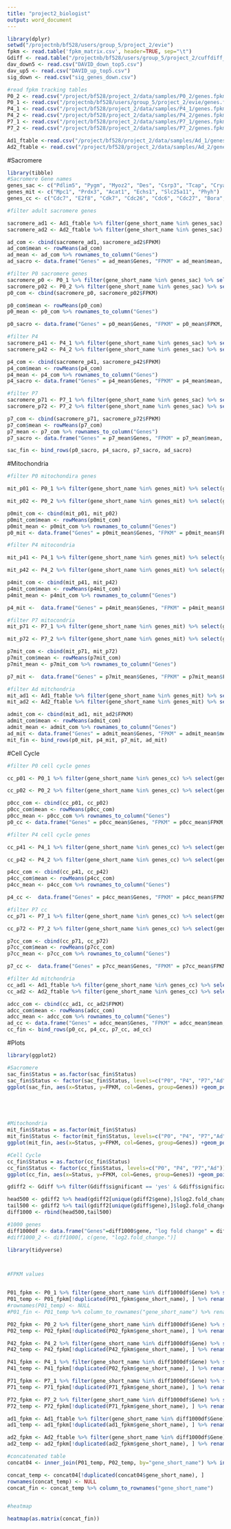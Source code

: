 ```yaml
---
title: "project2_biologist"
output: word_document
---
```



```r

library(dplyr)
setwd("/projectnb/bf528/users/group_5/project_2/evie")
fpkm <- read.table('fpkm_matrix.csv', header=TRUE, sep="\t")
Gdiff <- read.table("/projectnb/bf528/users/group_5/project_2/cuffdiff_out/gene_exp.diff", header=TRUE)
dav_down5 <- read.csv("DAVID_down_top5.csv")
dav_up5 <- read.csv("DAVID_up_top5.csv")
sig_down <- read.csv("sig_genes_down.csv")

#read fpkm tracking tables 
P0_2 <- read.csv("/project/bf528/project_2/data/samples/P0_2/genes.fpkm_tracking", header=TRUE, sep="\t") #%>% rename(FPKM_P02 = FPKM)
P0_1 <- read.csv("/projectnb/bf528/users/group_5/project_2/evie/genes.fpkm_tracking", header=TRUE, sep="\t") 
P4_1 <- read.csv("/project/bf528/project_2/data/samples/P4_1/genes.fpkm_tracking", header=TRUE, sep="\t") 
P4_2 <- read.csv("/project/bf528/project_2/data/samples/P4_2/genes.fpkm_tracking", header=TRUE, sep="\t")
P7_1 <- read.csv("/project/bf528/project_2/data/samples/P7_1/genes.fpkm_tracking", header=TRUE, sep="\t")
P7_2 <- read.csv("/project/bf528/project_2/data/samples/P7_2/genes.fpkm_tracking", header=TRUE, sep="\t")

Ad1_ftable <-read.csv("/project/bf528/project_2/data/samples/Ad_1/genes.fpkm_tracking", header=TRUE, sep="\t")
Ad2_ftable <- read.csv("/project/bf528/project_2/data/samples/Ad_2/genes.fpkm_tracking", header=TRUE, sep="\t")

```

#Sacromere
```r
library(tibble)
#Sacromere Gene names
genes_sac <- c("Pdlim5", "Pygm", "Myoz2", "Des", "Csrp3", "Tcap", "Cryab")
genes_mit <- c("Mpc1", "Prdx3", "Acat1", "Echs1", "Slc25a11", "Phyh")
genes_cc <- c("Cdc7", "E2f8", "Cdk7", "Cdc26", "Cdc6", "Cdc27", "Bora", "Cdc45", "Rad51", "Aurkb", "Cdc23")

#filter adult sacromere genes 

sacromere_ad1 <- Ad1_ftable %>% filter(gene_short_name %in% genes_sac) %>% select(gene_short_name, FPKM) %>% column_to_rownames("gene_short_name") 
sacromere_ad2 <- Ad2_ftable %>% filter(gene_short_name %in% genes_sac) %>% select(gene_short_name, FPKM) %>% column_to_rownames("gene_short_name")

ad_com <- cbind(sacromere_ad1, sacromere_ad2$FPKM)
ad_com$mean <- rowMeans(ad_com) 
ad_mean <- ad_com %>% rownames_to_column("Genes")
ad_sacro <- data.frame("Genes" = ad_mean$Genes, "FPKM" = ad_mean$mean, "Status" = c("Ad", "Ad", "Ad","Ad", "Ad", "Ad","Ad"))
```


```r
#filter P0 sacromere genes
sacromere_p0 <- P0_1 %>% filter(gene_short_name %in% genes_sac) %>% select(gene_short_name, FPKM) %>% column_to_rownames("gene_short_name")
sacromere_p02 <- P0_2 %>% filter(gene_short_name %in% genes_sac) %>% select(gene_short_name, FPKM) %>% column_to_rownames("gene_short_name")
p0_com <- cbind(sacromere_p0, sacromere_p02$FPKM)

p0_com$mean <- rowMeans(p0_com)
p0_mean <- p0_com %>% rownames_to_column("Genes")

p0_sacro <- data.frame("Genes" = p0_mean$Genes, "FPKM" = p0_mean$FPKM, "Status" = c("P0", "P0","P0", "P0","P0", "P0","P0"))
```

```r
#filter P4
sacromere_p41 <- P4_1 %>% filter(gene_short_name %in% genes_sac) %>% select(gene_short_name, FPKM) %>% column_to_rownames("gene_short_name") 
sacromere_p42 <- P4_2 %>% filter(gene_short_name %in% genes_sac) %>% select(gene_short_name, FPKM) %>% column_to_rownames("gene_short_name")

p4_com <- cbind(sacromere_p41, sacromere_p42$FPKM)
p4_com$mean <- rowMeans(p4_com) 
p4_mean <- p4_com %>% rownames_to_column("Genes")
p4_sacro <- data.frame("Genes" = p4_mean$Genes, "FPKM" = p4_mean$mean, "Status" = c("P4", "P4", "P4", "P4","P4", "P4","P4"))
```


```r
#filter P7
sacromere_p71 <- P7_1 %>% filter(gene_short_name %in% genes_sac) %>% select(gene_short_name, FPKM) %>% column_to_rownames("gene_short_name") 
sacromere_p72 <- P7_2 %>% filter(gene_short_name %in% genes_sac) %>% select(gene_short_name, FPKM) %>% column_to_rownames("gene_short_name")

p7_com <- cbind(sacromere_p71, sacromere_p72$FPKM)
p7_com$mean <- rowMeans(p7_com) 
p7_mean <- p7_com %>% rownames_to_column("Genes")
p7_sacro <- data.frame("Genes" = p7_mean$Genes, "FPKM" = p7_mean$mean, "Status" = c("P7", "P7", "P7", "P7","P7", "P7","P7"))

sac_fin <- bind_rows(p0_sacro, p4_sacro, p7_sacro, ad_sacro)
```



#Mitochondria
```r
#filter P0 mitochondira genes

mit_p01 <- P0_1 %>% filter(gene_short_name %in% genes_mit) %>% select(gene_short_name, FPKM) %>% column_to_rownames("gene_short_name")

mit_p02 <- P0_2 %>% filter(gene_short_name %in% genes_mit) %>% select(gene_short_name, FPKM) %>% column_to_rownames("gene_short_name")

p0mit_com <- cbind(mit_p01, mit_p02)
p0mit_com$mean <- rowMeans(p0mit_com)
p0mit_mean <- p0mit_com %>% rownames_to_column("Genes")
p0_mit <- data.frame("Genes" = p0mit_mean$Genes, "FPKM" = p0mit_mean$FPKM, "Status" = c("P0","P0","P0","P0","P0"))

```



```r
#filter P4 mitocondria 

mit_p41 <- P4_1 %>% filter(gene_short_name %in% genes_mit) %>% select(gene_short_name, FPKM) %>% column_to_rownames("gene_short_name")

mit_p42 <- P4_2 %>% filter(gene_short_name %in% genes_mit) %>% select(gene_short_name, FPKM) %>% column_to_rownames("gene_short_name")

p4mit_com <- cbind(mit_p41, mit_p42)
p4mit_com$mean <- rowMeans(p4mit_com)
p4mit_mean <- p4mit_com %>% rownames_to_column("Genes")

p4_mit <-  data.frame("Genes" = p4mit_mean$Genes, "FPKM" = p4mit_mean$FPKM, "Status"=c("P4", "P4","P4", "P4","P4"))

```

```r
#filter P7 mitocondria 
mit_p71 <- P7_1 %>% filter(gene_short_name %in% genes_mit) %>% select(gene_short_name, FPKM) %>% column_to_rownames("gene_short_name")

mit_p72 <- P7_2 %>% filter(gene_short_name %in% genes_mit) %>% select(gene_short_name, FPKM) %>% column_to_rownames("gene_short_name")

p7mit_com <- cbind(mit_p71, mit_p72)
p7mit_com$mean <- rowMeans(p7mit_com)
p7mit_mean <- p7mit_com %>% rownames_to_column("Genes")

p7_mit <-  data.frame("Genes" = p7mit_mean$Genes, "FPKM" = p7mit_mean$FPKM, "Status"=c("P7", "P7","P7", "P7","P7"))

```

```r
#filter Ad mitchondria 
mit_ad1 <- Ad1_ftable %>% filter(gene_short_name %in% genes_mit) %>% select(gene_short_name, FPKM) %>% column_to_rownames("gene_short_name") 
mit_ad2 <- Ad2_ftable %>% filter(gene_short_name %in% genes_mit) %>% select(gene_short_name, FPKM) %>% column_to_rownames("gene_short_name")

admit_com <- cbind(mit_ad1, mit_ad2$FPKM)
admit_com$mean <- rowMeans(admit_com) 
admit_mean <- admit_com %>% rownames_to_column("Genes")
ad_mit <- data.frame("Genes" = admit_mean$Genes, "FPKM" = admit_mean$mean, "Status" = c("Ad", "Ad","Ad", "Ad","Ad"))
mit_fin <- bind_rows(p0_mit, p4_mit, p7_mit, ad_mit)
```


#Cell Cycle
```r
#filter P0 cell cycle genes

cc_p01 <- P0_1 %>% filter(gene_short_name %in% genes_cc) %>% select(gene_short_name, FPKM) %>% column_to_rownames("gene_short_name")

cc_p02 <- P0_2 %>% filter(gene_short_name %in% genes_cc) %>% select(gene_short_name, FPKM) %>% column_to_rownames("gene_short_name")

p0cc_com <- cbind(cc_p01, cc_p02)
p0cc_com$mean <- rowMeans(p0cc_com)
p0cc_mean <- p0cc_com %>% rownames_to_column("Genes")
p0_cc <- data.frame("Genes" = p0cc_mean$Genes, "FPKM" = p0cc_mean$FPKM, "Status" = c("P0","P0","P0","P0","P0"))
```


```r
#filter P4 cell cycle genes 

cc_p41 <- P4_1 %>% filter(gene_short_name %in% genes_cc) %>% select(gene_short_name, FPKM) %>% column_to_rownames("gene_short_name")

cc_p42 <- P4_2 %>% filter(gene_short_name %in% genes_cc) %>% select(gene_short_name, FPKM) %>% column_to_rownames("gene_short_name")

p4cc_com <- cbind(cc_p41, cc_p42)
p4cc_com$mean <- rowMeans(p4cc_com)
p4cc_mean <- p4cc_com %>% rownames_to_column("Genes")

p4_cc <-  data.frame("Genes" = p4cc_mean$Genes, "FPKM" = p4cc_mean$FPKM, "Status"=c("P4", "P4","P4", "P4","P4"))
```


```r
#filter P7 cc 
cc_p71 <- P7_1 %>% filter(gene_short_name %in% genes_cc) %>% select(gene_short_name, FPKM) %>% column_to_rownames("gene_short_name")

cc_p72 <- P7_2 %>% filter(gene_short_name %in% genes_cc) %>% select(gene_short_name, FPKM) %>% column_to_rownames("gene_short_name")

p7cc_com <- cbind(cc_p71, cc_p72)
p7cc_com$mean <- rowMeans(p7cc_com)
p7cc_mean <- p7cc_com %>% rownames_to_column("Genes")

p7_cc <-  data.frame("Genes" = p7cc_mean$Genes, "FPKM" = p7cc_mean$FPKM, "Status"=c("P7", "P7","P7", "P7","P7"))
```


```r
#filter Ad mitchondria 
cc_ad1 <- Ad1_ftable %>% filter(gene_short_name %in% genes_cc) %>% select(gene_short_name, FPKM) %>% column_to_rownames("gene_short_name") 
cc_ad2 <- Ad2_ftable %>% filter(gene_short_name %in% genes_cc) %>% select(gene_short_name, FPKM) %>% column_to_rownames("gene_short_name")

adcc_com <- cbind(cc_ad1, cc_ad2$FPKM)
adcc_com$mean <- rowMeans(adcc_com) 
adcc_mean <- adcc_com %>% rownames_to_column("Genes")
ad_cc <- data.frame("Genes" = adcc_mean$Genes, "FPKM" = adcc_mean$mean, "Status" = c("Ad", "Ad","Ad", "Ad","Ad","Ad", "Ad","Ad", "Ad","Ad"))
cc_fin <- bind_rows(p0_cc, p4_cc, p7_cc, ad_cc)
```


#Plots
```r
library(ggplot2)

#Sacromere
sac_fin$Status = as.factor(sac_fin$Status)
sac_fin$Status <- factor(sac_fin$Status, levels=c("P0", "P4", "P7","Ad"))
ggplot(sac_fin, aes(x=Status, y=FPKM, col=Genes, group=Genes)) +geom_point()+ geom_path()+labs(x="", y="FPKM")+scale_y_continuous(breaks=seq(100,1300,100)) +ggtitle("Sacromere")+theme(plot.title = element_text(hjust = 0.5))





#Mitochondria
mit_fin$Status = as.factor(mit_fin$Status)
mit_fin$Status <- factor(mit_fin$Status, levels=c("P0", "P4", "P7","Ad"))
ggplot(mit_fin, aes(x=Status, y=FPKM, col=Genes, group=Genes)) +geom_point()+ geom_path()+ scale_y_continuous(breaks=seq(0,280,50)) + theme(plot.title = element_text(hjust = 0.5))+ggtitle("Mitocondria")

#Cell Cycle
cc_fin$Status = as.factor(cc_fin$Status)
cc_fin$Status <- factor(cc_fin$Status, levels=c("P0", "P4", "P7","Ad"))
ggplot(cc_fin, aes(x=Status, y=FPKM, col=Genes, group=Genes)) +geom_point()+ geom_path()+ scale_y_continuous(breaks=seq(0,50,10)) + theme(plot.title = element_text(hjust = 0.5))+ggtitle("Cell Cycle")
```






```r

gdiff2 <- Gdiff %>% filter(Gdiff$significant == 'yes' & Gdiff$significant == 'yes' & Gdiff$log2.fold_change. !="Inf" & Gdiff$log2.fold_change. !="-Inf") %>% arrange(log2.fold_change.)

head500 <- gdiff2 %>% head(gdiff2[unique(gdiff2$gene),]$log2.fold_change., n=500)
tail500 <- gdiff2 %>% tail(gdiff2[unique(gdiff$gene),]$log2.fold_change., n=500)
diff1000 <- rbind(head500,tail500)

#1000 genes
diff1000df <- data.frame("Genes"=diff1000$gene, "log fold change" = diff1000$log2.fold_change.)
#diff1000_2 <- diff1000[, c(gene, "log2.fold_change.")]
```



```r
library(tidyverse)



#FPKM values


P01_fpkm <- P0_1 %>% filter(gene_short_name %in% diff1000df$Gene) %>% select(gene_short_name,FPKM) 
P01_temp <- P01_fpkm[!duplicated(P01_fpkm$gene_short_name), ] %>% rename(P0_1 = FPKM)
#rownames(P01_temp) <- NULL
#P01_fin <- P01_temp %>% column_to_rownames("gene_short_name") %>% rename(P0_1 = FPKM)

P02_fpkm <- P0_2 %>% filter(gene_short_name %in% diff1000df$Gene) %>% select(gene_short_name,FPKM) 
P02_temp <- P02_fpkm[!duplicated(P02_fpkm$gene_short_name), ] %>% rename(P0_2 = FPKM)

P42_fpkm <- P4_2 %>% filter(gene_short_name %in% diff1000df$Gene) %>% select(gene_short_name,FPKM) 
P42_temp <- P42_fpkm[!duplicated(P42_fpkm$gene_short_name), ] %>% rename(P4_2 = FPKM)

P41_fpkm <- P4_1 %>% filter(gene_short_name %in% diff1000df$Gene) %>% select(gene_short_name,FPKM) 
P41_temp <- P41_fpkm[!duplicated(P02_fpkm$gene_short_name), ] %>% rename(P4_1 = FPKM)

P71_fpkm <- P7_1 %>% filter(gene_short_name %in% diff1000df$Gene) %>% select(gene_short_name,FPKM) 
P71_temp <- P71_fpkm[!duplicated(P71_fpkm$gene_short_name), ] %>% rename(P7_1 = FPKM)

P72_fpkm <- P7_2 %>% filter(gene_short_name %in% diff1000df$Gene) %>% select(gene_short_name,FPKM) 
P72_temp <- P72_fpkm[!duplicated(P71_fpkm$gene_short_name), ] %>% rename(P7_2 = FPKM)

ad1_fpkm <- Ad1_ftable %>% filter(gene_short_name %in% diff1000df$Gene) %>% select(gene_short_name,FPKM) 
ad1_temp <- ad1_fpkm[!duplicated(ad1_fpkm$gene_short_name), ] %>% rename(Ad_1 = FPKM)

ad2_fpkm <- Ad2_ftable %>% filter(gene_short_name %in% diff1000df$Gene) %>% select(gene_short_name,FPKM) 
ad2_temp <- ad2_fpkm[!duplicated(ad2_fpkm$gene_short_name), ] %>% rename(Ad_2 = FPKM)

#concatenated table
concat04 <- inner_join(P01_temp, P02_temp, by="gene_short_name") %>% inner_join(., P41_temp, by="gene_short_name") %>% inner_join(., P42_temp, by="gene_short_name") %>% inner_join(., P71_temp, by="gene_short_name") %>% inner_join(., P72_temp, by="gene_short_name") %>% inner_join(., ad1_temp, by="gene_short_name") %>% inner_join(., ad2_temp, by="gene_short_name")

concat_temp <- concat04[!duplicated(concat04$gene_short_name), ] 
rownames(concat_temp) <- NULL
concat_fin <- concat_temp %>% column_to_rownames("gene_short_name")


#heatmap

heatmap(as.matrix(concat_fin))
```














